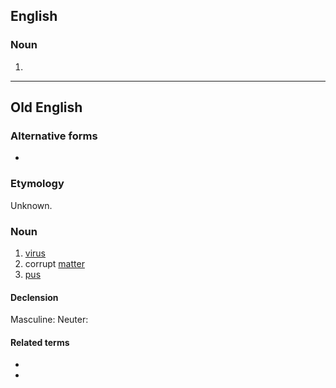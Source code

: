 ==English==

===Noun===
{{head|en|noun form}}

# {{plural of|en|wyrm}}

----

==Old English==

===Alternative forms===
* {{alter|ang|ƿyrms}}

===Etymology===
Unknown.

===Noun===
{{ang-noun|mn}}

# [[virus]]
# corrupt [[matter]]
# [[pus]]

====Declension====
Masculine:
{{ang-decl-noun-a-m|wyrms}}
Neuter:
{{ang-decl-noun-a-n|wyrms}}

====Related terms====
* {{l|ang|ġewyrms}}
* {{l|ang|wyrmsan}}